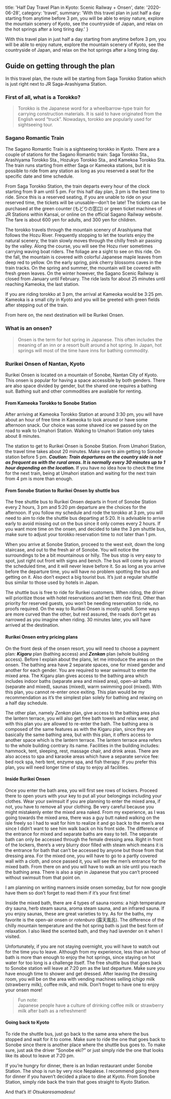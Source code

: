 

  title: 'Half Day Travel Plan in Kyoto: Scenic Railway + Onsen',
  date: '2020-06-28',
  category: 'travel',
  summary: 'With this travel plan in just half a day starting from anytime before 3 pm, you will be able to enjoy nature, explore the mountain scenery of Kyoto, see the countryside of Japan, and relax on the hot springs after a long tiring day.'
}


With this travel plan in just half a day starting from anytime before 3 pm, you will be able to enjoy nature, explore the mountain scenery of Kyoto, see the countryside of Japan, and relax on the hot springs after a long tiring day.

## Guide on getting through the plan

In this travel plan, the route will be starting from Saga Torokko Station which is just right next to JR Saga-Arashiyama Station.

### First of all, what is a Torokko?

>Torokko is the Japanese word for a wheelbarrow-type train for carrying construction materials. It is said to have originated from the English word “truck”. Nowadays, torokko are popularly used for sightseeing tour.

### Sagano Romantic Train

The Sagano Romantic Train is a sightseeing torokko in Kyoto. There are a couple of stations for the Sagano Romantic train: Saga Torokko Sta., Arashiyama Torokko Sta., Hozukyo Torokko Sta., and Kamekoa Torokko Sta. The train runs starting from either Saga or Kameoka stations, but it is possible to ride from any station as long as you reserved a seat for the specific date and time schedule.

From Saga Torokko Station, the train departs every hour of the clock starting from 9 am until 5 pm. For this half day plan, 3 pm is the best time to ride. Since this is a reserved seating, if you are unable to ride on your reserved time, the tickets will be unusable—don’t be late! The tickets can be purchased at the green counter (もどりの窓口) or green ticket machines of JR Stations within Kansai, or online on the official Sagano Railway website. The fare is about 600 yen for adults, and 300 yen for children.

The torokko travels through the mountain scenery of Arashiyama that follows the Hozu River. Frequently stopping to let the tourists enjoy the natural scenery, the train slowly moves through the chilly fresh air passing by the valley. Along the course, you will see the Hozu river sometimes carrying waving boat riders. The foliage are a sight to see on this ride. On the fall, the mountain is covered with colorful Japanese maple leaves from deep red to yellow. On the early spring, pink cherry blossoms caves in the train tracks. On the spring and summer, the mountain will be covered with fresh green leaves. On the winter however, the Sagano Scenic Railway is closed from January until February. The ride lasts for about 25 minutes until reaching Kameoka, the last station.

If you are riding torokko at 3 pm, the arrival at Kameoka would be 3:25 pm. Kameoka is a small city in Kyoto and you will be greeted with green fields after stepping out of the train.

From here on, the next destination will be Rurikei Onsen.

### What is an onsen?

>Onsen is the term for hot spring in Japanese. This often includes the meaning of an inn or a resort built around a hot spring. In Japan, hot springs will most of the time have inns for bathing commodity.

### Rurikei Onsen of Nantan, Kyoto

Rurikei Onsen is located on a mountain of Sonobe, Nantan City of Kyoto. This onsen is popular for having a space accessible by both genders. There are also space divided by gender, but the shared one requires a bathing suit. Bathing suit and other commodities are available for renting.

#### From Kameoka Torokko to Sonobe Station

After arriving at Kameoka Torokko Station at around 3:30 pm, you will have about an hour of free time in Kameoka to look around or have some afternoon snack. Our choice was some shaved ice we passed by on the road to walk to Umahori Station. Walking to Umahori Station only takes about 8 minutes.

The station to get to Rurikei Onsen is Sonobe Station. From Umahori Station, the travel time takes about 20 minutes. Make sure to aim getting to Sonobe station before 5 pm. ***Caution: Train departures on the country side is not as frequent as with the rural areas. It is normally every 30 minutes up to 1 hour depending on the location.*** If you have no idea how to check the time for the next train, being at Umahori station and waiting for the next train from 4 pm is more than enough.

#### From Sonobe Station to Rurikei Onsen by shuttle bus

The free shuttle bus to Rurikei Onsen departs in front of Sonobe Station every 2 hours, 3 pm and 5:20 pm departure are the choices for the afternoon. If you follow my schedule and rode the torokko at 3 pm, you will need to aim to ride the shuttle bus departing at 5:20. It is advisable to arrive early to avoid missing out on the bus since it only comes every 2 hours. If you want more time on the onsen, and decided to take the 3 pm shuttle bus, make sure to adjust your torokko reservation time to not later than 1 pm.

When you arrive at Sonobe Station, proceed to the west exit, down the long staircase, and out to the fresh air of Sonobe. You will notice the surroundings to be a bit mountainous or hilly. The bus stop is very easy to spot, just right out front with signs and bench. The bus will come by around the scheduled time, and it will never leave before it. So as long as you arrive before the departure time, you will have no problem spotting the bus and getting on it. Also don’t expect a big tourist bus. It’s just a regular shuttle bus similar to those used by hotels in Japan.

The shuttle bus is free to ride for Rurikei customers. When riding, the driver will prioritize those with hotel reservations and let them ride first. Other than priority for reserved guests, you won’t be needing reservation to ride, no proofs required. On the way to Rurikei Onsen is mostly uphill. Some ways are more curved than the other, but rest assured, the roads don’t get as narrowed as you imagine when riding. 30 minutes later, you will have arrived at the destination.

#### Rurikei Onsen entry pricing plans

On the front desk of the onsen resort, you will need to choose a payment plan: ***Kigaru*** plan (bathing access) and ***Zenkan*** plan (whole building access). Before I explain about the plans, let me introduce the areas on the onsen. The bathing area have 2 separate spaces, one for mixed gender and another for each gender. You are required to wear swimsuit to enter the mixed area. The Kigaru plan gives access to the bathing area which includes indoor baths (separate area and mixed area), open-air baths (separate and mixed), saunas (mixed), warm swimming pool (mixed). With this plan, you cannot re-enter once exiting. This plan would be my recommendation as it’s the simplest plan solely for bathing and relaxing on a half day schedule.

The other plan, namely *Zenkan* plan, give access to the bathing area plus the lantern terrace, you will also get free bath towels and relax wear, and with this plan you are allowed to re-enter the bath. The bathing area is composed of the same features as with the Kigaru plan, since they are basically the same bathing area, but with this plan, it offers access to another space which is the lantern terrace. The lantern terrace area refers to the whole building contrary its name. Facilities in the building includes: hammock, tent, sleeping, rest, massage chair, and drink areas. There are also access to spa and karaoke areas which have a separate service fee: bed rock spa, herb tent, enzyme spa, and fish therapy. If you prefer this plan, you will need longer time of stay to enjoy all facilities.

#### Inside Rurikei Onsen

Once you enter the bath area, you will first see rows of lockers. Proceed there to open yours with your key to put all your belongings including your clothes. Wear your swimsuit if you are planning to enter the mixed area, if not, you have to remove all your clothing. Be very careful because you might mistakenly enter the mixed area naked. From my experience, as I was going towards the mixed area, there was a guy butt naked walking on the isle freely so I had to wait for him to realize it and go back to the men’s area since I didn’t want to see him walk back on his front side. The difference of the entrance for mixed and separate baths are easy to tell. The separate bath can only be accessed through the female dressing area. Right in front of the lockers, there’s a very blurry door filled with steam which means it is the entrance for bath that can’t be accessed by anyone but those from that dressing area. For the mixed one, you will have to go to a partly covered wall with a cloth, and once passed it, you will see the men’s entrance for the mixed bath. From there on and you will have to walk an isle until you reach the bathing area. There is also a sign in Japanese that you can’t proceed without swimsuit from that point on.

I am planning on writing manners inside onsen someday, but for now google have them so don’t forget to read them if it’s your first time!

Inside the mixed bath, there are 4 types of sauna rooms: a high temperature dry sauna, herb steam sauna, aroma steam sauna, and an infrared sauna. If you enjoy saunas, these are great varieties to try. As for the baths, my favorite is the open-air onsen or *rotenburo* (露天風呂). The difference of the chilly mountain temperature and the hot spring bath is just the best form of relaxation. I also liked the scented bath, and they had lavender on it when I visited.

Unfortunately, if you are not staying overnight, you will have to watch out for the time you to leave. Although from my experience, less than an hour of bath is more than enough to enjoy the hot springs, since staying on hot water for too long is a challenge itself. The free shuttle bus that goes back to Sonobe station will leave at 7:20 pm as the last departure. Make sure you have enough time to shower and get dressed. After leaving the dressing room, you will be on the area with vending machines selling *ichigo* milk (strawberry milk), coffee milk, and milk. Don’t froget to have one to enjoy your onsen more!

>Fun note:  
>Japanese people have a culture of drinking coffee milk or strawberry milk after bath as a refreshment!

#### Going back to Kyoto

To ride the shuttle bus, just go back to the same area where the bus stopped and wait for it to come. Make sure to ride the one that goes back to Sonobe since there is another place where the shuttle bus goes to. To make sure, just ask the driver “Sonobe eki?” or just simply ride the one that looks like its about to leave at 7:20 pm.

If you’re hungry for dinner, there is an Indian restaurant under Sonobe Station. The shop is run by very nice Nepalese. I recommend going there for dinner if you haven’t decided a place to dine at Kyoto. From Sonobe Station, simply ride back the train that goes straight to Kyoto Station.

And that’s it! *Otsukaresamadesu*!